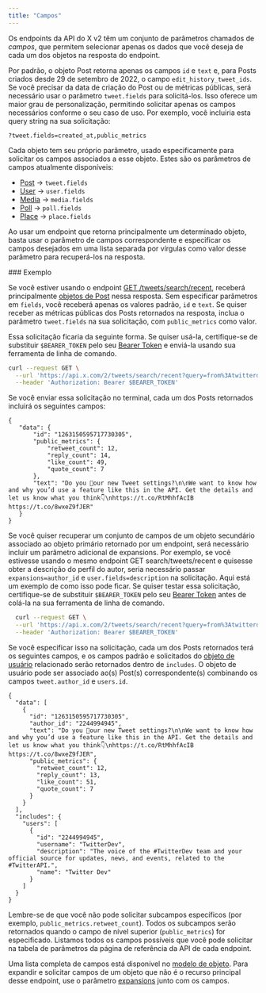 ```yaml
---
title: "Campos"
---
```


Os endpoints da API do X v2 têm um conjunto de parâmetros chamados de _campos_, que permitem selecionar apenas os dados que você deseja de cada um dos objetos na resposta do endpoint.

Por padrão, o objeto Post retorna apenas os campos `id` e `text` e, para Posts criados desde 29 de setembro de 2022, o campo `edit_history_tweet_ids`. Se você precisar da data de criação do Post ou de métricas públicas, será necessário usar o parâmetro `tweet.fields` para solicitá-los. Isso oferece um maior grau de personalização, permitindo solicitar apenas os campos necessários conforme o seu caso de uso. Por exemplo, você incluiria esta query string na sua solicitação:

`?tweet.fields=created_at,public_metrics`

Cada objeto tem seu próprio parâmetro, usado especificamente para solicitar os campos associados a esse objeto. Estes são os parâmetros de campos atualmente disponíveis:

- [Post](/pt-BR/x-api/fundamentals/data-dictionary#tweet) → `tweet.fields`
- [User](/pt-BR/x-api/fundamentals/data-dictionary#user) → `user.fields`
- [Media](/pt-BR/x-api/fundamentals/data-dictionary#media) → `media.fields`
- [Poll](/pt-BR/x-api/fundamentals/data-dictionary#poll) → `poll.fields`
- [Place](/pt-BR/x-api/fundamentals/data-dictionary#place) → `place.fields`

Ao usar um endpoint que retorna principalmente um determinado objeto, basta usar o parâmetro de campos correspondente e especificar os campos desejados em uma lista separada por vírgulas como valor desse parâmetro para recuperá-los na resposta.

<div id="example">
  ### Exemplo
</div>

Se você estiver usando o endpoint [GET /tweets/search/recent](/pt-BR/x-api/posts/recent-search), receberá principalmente [objetos de Post](/pt-BR/x-api/fundamentals/data-dictionary#tweet) nessa resposta. Sem especificar parâmetros em `fields`, você receberá apenas os valores padrão, `id` e `text`. Se quiser receber as métricas públicas dos Posts retornados na resposta, inclua o parâmetro `tweet.fields` na sua solicitação, com `public_metrics` como valor.

Essa solicitação ficaria da seguinte forma. Se quiser usá-la, certifique-se de substituir `$BEARER_TOKEN` pelo seu [Bearer Token](/pt-BR/resources/fundamentals/authentication) e enviá-la usando sua ferramenta de linha de comando.

```bash
curl --request GET \
  --url 'https://api.x.com/2/tweets/search/recent?query=from%3Atwitterdev&tweet.fields=public_metrics' \
  --header 'Authorization: Bearer $BEARER_TOKEN'
```

Se você enviar essa solicitação no terminal, cada um dos Posts retornados incluirá os seguintes campos:

```
{
   "data": {
       "id": "1263150595717730305",
       "public_metrics": {
           "retweet_count": 12,
           "reply_count": 14,
           "like_count": 49,
           "quote_count": 7
       },
       "text": "Do you 👀our new Tweet settings?\n\nWe want to know how and why you’d use a feature like this in the API. Get the details and let us know what you think👇\nhttps://t.co/RtMhhfAcIB https://t.co/8wxeZ9fJER"
   }
}
```

Se você quiser recuperar um conjunto de campos de um objeto secundário associado ao objeto primário retornado por um endpoint, será necessário incluir um parâmetro adicional de expansions. Por exemplo, se você estivesse usando o mesmo endpoint GET search/tweets/recent e quisesse obter a descrição do perfil do autor, seria necessário passar `expansions=author_id` e `user.fields=description` na solicitação. Aqui está um exemplo de como isso pode ficar. Se quiser testar essa solicitação, certifique-se de substituir `$BEARER_TOKEN` pelo seu [Bearer Token](/pt-BR/resources/fundamentals/authentication) antes de colá-la na sua ferramenta de linha de comando.

```bash
  curl --request GET \
  --url 'https://api.x.com/2/tweets/search/recent?query=from%3Atwitterdev&tweet.fields=public_metrics&expansions=author_id&user.fields=description' \
  --header 'Authorization: Bearer $BEARER_TOKEN'
```

Se você especificar isso na solicitação, cada um dos Posts retornados terá os seguintes campos, e os campos padrão e solicitados do [objeto de usuário](/pt-BR/x-api/fundamentals/data-dictionary#user) relacionado serão retornados dentro de `includes`. O objeto de usuário pode ser associado ao(s) Post(s) correspondente(s) combinando os campos `tweet.author_id` e `users.id`.

```
{
  "data": [
    {
      "id": "1263150595717730305",
      "author_id": "2244994945",
      "text": "Do you 👀our new Tweet settings?\n\nWe want to know how and why you’d use a feature like this in the API. Get the details and let us know what you think👇\nhttps://t.co/RtMhhfAcIB https://t.co/8wxeZ9fJER",
      "public_metrics": {
        "retweet_count": 12,
        "reply_count": 13,
        "like_count": 51,
        "quote_count": 7
      }
    }
  ],
  "includes": {
    "users": [
      {
        "id": "2244994945",
        "username": "TwitterDev",
        "description": "The voice of the #TwitterDev team and your official source for updates, news, and events, related to the #TwitterAPI.",
        "name": "Twitter Dev"
      }
    ]
  }
}
```

Lembre-se de que você não pode solicitar subcampos específicos (por exemplo, `public_metrics.retweet_count`). Todos os subcampos serão retornados quando o campo de nível superior (`public_metrics`) for especificado. Listamos todos os campos possíveis que você pode solicitar na tabela de parâmetros da página de referência da API de cada endpoint. 

Uma lista completa de campos está disponível no [modelo de objeto](/pt-BR/x-api/fundamentals/data-dictionary#tweet). Para expandir e solicitar campos de um objeto que não é o recurso principal desse endpoint, use o parâmetro [expansions](/pt-BR/x-api/fundamentals/expansions) junto com os campos.